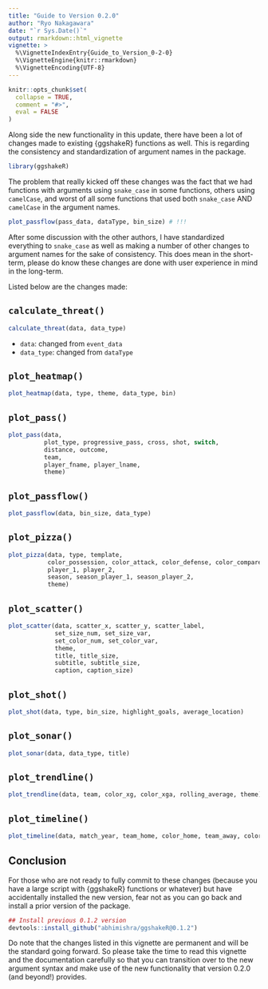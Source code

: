 ```yaml
---
title: "Guide to Version 0.2.0"
author: "Ryo Nakagawara"
date: "`r Sys.Date()`"
output: rmarkdown::html_vignette
vignette: >
  %\VignetteIndexEntry{Guide_to_Version_0-2-0}
  %\VignetteEngine{knitr::rmarkdown}
  %\VignetteEncoding{UTF-8}
---
```


```r
knitr::opts_chunk$set(
  collapse = TRUE,
  comment = "#>",
  eval = FALSE
)
```

Along side the new functionality in this update, there have been a lot of changes made to existing {ggshakeR} functions as well. This is regarding the consistency and standardization of argument names in the package.

```r
library(ggshakeR)
```

The problem that really kicked off these changes was the fact that we had functions with arguments using `snake_case` in some functions, others using `camelCase`, and worst of all some functions that used both `snake_case` AND `camelCase` in the argument names.

```r
plot_passflow(pass_data, dataType, bin_size) # !!!
```

After some discussion with the other authors, I have standardized everything to `snake_case` as well as making a number of other changes to argument names for the sake of consistency. This does mean     in the short-term, please do know these changes are done with user experience in mind in the long-term.

Listed below are the changes made:

## `calculate_threat()`

```r
calculate_threat(data, data_type)
```

- `data`: changed from `event_data`
- `data_type`: changed from `dataType`

## `plot_heatmap()`

```r
plot_heatmap(data, type, theme, data_type, bin)
```


## `plot_pass()`

```r
plot_pass(data, 
          plot_type, progressive_pass, cross, shot, switch, 
          distance, outcome, 
          team, 
          player_fname, player_lname, 
          theme)
```


## `plot_passflow()`

```r
plot_passflow(data, bin_size, data_type)
```



## `plot_pizza()`

```r
plot_pizza(data, type, template, 
           color_possession, color_attack, color_defense, color_compare,
           player_1, player_2, 
           season, season_player_1, season_player_2, 
           theme)
```


## `plot_scatter()`

```r
plot_scatter(data, scatter_x, scatter_y, scatter_label,
             set_size_num, set_size_var,
             set_color_num, set_color_var,
             theme, 
             title, title_size,
             subtitle, subtitle_size,
             caption, caption_size)
```


## `plot_shot()`

```r
plot_shot(data, type, bin_size, highlight_goals, average_location)
```



## `plot_sonar()`

```r
plot_sonar(data, data_type, title)
```


## `plot_trendline()`

```r
plot_trendline(data, team, color_xg, color_xga, rolling_average, theme)
```


## `plot_timeline()`

```r
plot_timeline(data, match_year, team_home, color_home, team_away, color_away, theme)
```







## Conclusion

For those who are not ready to fully commit to these changes (because you have a large script with {ggshakeR} functions or whatever) but have accidentally installed the new version, fear not as you can go back and install a prior version of the package.

```r
## Install previous 0.1.2 version
devtools::install_github("abhimishra/ggshakeR@0.1.2")
```

Do note that the changes listed in this vignette are permanent and will be the standard going forward. So please take the time to read this vignette and the documentation carefully so that you can transition over to the new argument syntax and make use of the new functionality that version 0.2.0 (and beyond!) provides. 
